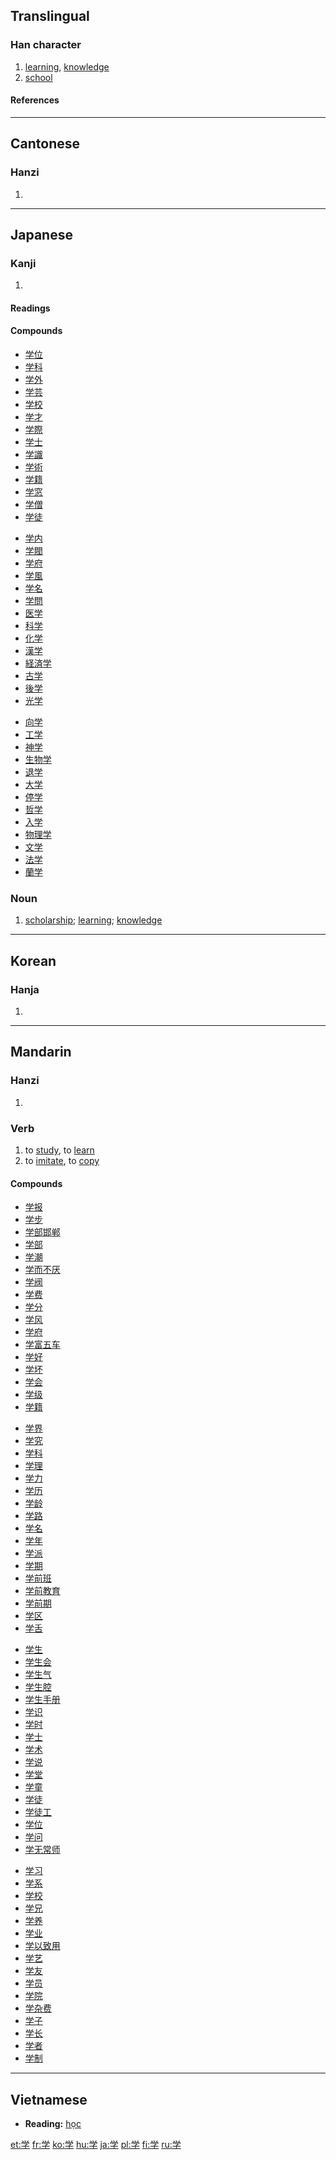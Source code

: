 {{see|學}}

==Translingual==
{{stroke order|type=animate}}

===Han character===
{{Han char|rn=39|rad=子|as=05|sn=8|four=|canj=火月弓木 (FBND)}}
# [[learning]], [[knowledge]]
# [[school]]

====References====
{{Han ref|kx=0279.121|dkj=06974|dj=0548.060|hdz=21014.030|uh=5B66|ud=23398}}

----

==Cantonese==
===Hanzi===
{{yue-hanzi|jyut=|y=hok6}}
# {{defn|Cantonese}}

----

==Japanese==

===Kanji===
{{ja-kanji|grade=1|rs=子05}}

# {{defn|Japanese}}

====Readings====
{{ja-readings|on=[[がく]] (gaku)|kun=[[まなぶ]] ([[学ぶ]], manabu)}}

====Compounds====
{{top3}}
*[[学位]]
*[[学科]]
*[[学外]]
*[[学芸]]
*[[学校]]
*[[学才]]
*[[学際]]
*[[学士]]
*[[学識]]
*[[学術]]
*[[学籍]]
*[[学窓]]
*[[学僧]]
*[[学徒]]
{{mid3}}
*[[学内]]
*[[学閥]]
*[[学府]]
*[[学風]]
*[[学名]]
*[[学問]]
*[[医学]]
*[[科学]]
*[[化学]]
*[[漢学]]
*[[経済学]]
*[[古学]]
*[[後学]]
*[[光学]]
{{mid3}}
*[[向学]]
*[[工学]]
*[[神学]]
*[[生物学]]
*[[退学]]
*[[大学]]
*[[停学]]
*[[哲学]]
*[[入学]]
*[[物理学]]
*[[文学]]
*[[法学]]
*[[蘭学]]
{{bottom}}

===Noun===
{{ja-noun|k|hira=がく|rom=gaku|hidx=かく'}}

# [[scholarship]]; [[learning]]; [[knowledge]]

----

==Korean==
===Hanja===
{{ko-hanja|hangeul=[[학]]|eumhun=배울|rv=hak|mr=hak}}
# {{defn|Korean}}
----
==Mandarin==
===Hanzi===
{{cmn-hanzi|tra=學|pin=[[xué]] ([[xue2]])|wg=hsüeh<sup>2</sup>}}
# {{defn|Mandarin}}

===Verb===
{{cmn-verb|s|pin=xué|pint=xue2|rs=子05}}

# to [[study]], to [[learn]]
# to [[imitate]], to [[copy]]

====Compounds====
{{top4}}
*[[学报]]
*[[学步]]
*[[学部邯郸]]
*[[学部]]
*[[学潮]]
*[[学而不厌]]
*[[学阀]]
*[[学费]]
*[[学分]]
*[[学风]]
*[[学府]]
*[[学富五车]]
*[[学好]]
*[[学坏]]
*[[学会]]
*[[学级]]
*[[学籍]]
{{mid4}}
*[[学界]]
*[[学究]]
*[[学科]]
*[[学理]]
*[[学力]]
*[[学历]]
*[[学龄]]
*[[学路]]
*[[学名]]
*[[学年]]
*[[学派]]
*[[学期]]
*[[学前班]]
*[[学前教育]]
*[[学前期]]
*[[学区]]
*[[学舌]]
{{mid4}}
*[[学生]]
*[[学生会]]
*[[学生气]]
*[[学生腔]]
*[[学生手册]]
*[[学识]]
*[[学时]]
*[[学士]]
*[[学术]]
*[[学说]]
*[[学堂]]
*[[学童]]
*[[学徒]]
*[[学徒工]]
*[[学位]]
*[[学问]]
*[[学无常师]]
{{mid4}}
*[[学习]]
*[[学系]]
*[[学校]]
*[[学兄]]
*[[学养]]
*[[学业]]
*[[学以致用]]
*[[学艺]]
*[[学友]]
*[[学员]]
*[[学院]]
*[[学杂费]]
*[[学子]]
*[[学长]]
*[[学者]]
*[[学制]]
{{bottom}}
----
==Vietnamese==

*'''Reading:''' [[học]]

[[et:学]]
[[fr:学]]
[[ko:学]]
[[hu:学]]
[[ja:学]]
[[pl:学]]
[[fi:学]]
[[ru:学]]
